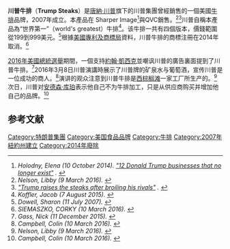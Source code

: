 {{noteTA
|T=zh-tw:川普牛排;zh-cn:特朗普牛排;zh-hk:特朗普牛扒;
|1=zh-tw:川普;zh-cn:特朗普;zh-hk:特朗普;
|2=zh-cn:牛排; zh-tw:牛排; zh-hk:牛扒;
|3=zh-tw:唐納;zh-cn:唐纳德;zh-hk:當勞;zh-mo:當勞;
}}
'''川普牛排'''（'''Trump Steaks'''）是[[唐納·川普|唐納·川普]]旗下的川普集團曾經銷售的一個美國[[牛排|牛排]]品牌，2007年成立。本產品在 Sharper Image<ref><cite class="citation web">Holodny, Elena (10 October 2014). [http://finance.yahoo.com/news/12-donald-trump-businesses-that-no-longer-exist-204923129.html "12 Donald Trump businesses that no longer exist"] {{Wayback|url=http://finance.yahoo.com/news/12-donald-trump-businesses-that-no-longer-exist-204923129.html |date=20210129040048 }}. </cite></ref>與QVC銷售。<ref name="Nelson"><cite class="citation news">Nelson, Libby (9 March 2016). </cite></ref><ref><cite class="citation web">[http://www.politico.com/story/2016/03/donald-trump-steaks-press-conference-220468 "Trump raises the steaks after broiling his rivals"] {{Wayback|url=http://www.politico.com/story/2016/03/donald-trump-steaks-press-conference-220468 |date=20180807115450 }}.</cite><span class="Z3988" title="ctx_ver=Z39.88-2004&rfr_id=info%3Asid%2Fen.wikipedia.org%3ATrump+Steaks&rft.btitle=Trump+raises+the+steaks+after+broiling+his+rivals&rft.genre=unknown&rft_id=http%3A%2F%2Fwww.politico.com%2Fstory%2F2016%2F03%2Fdonald-trump-steaks-press-conference-220468&rft_val_fmt=info%3Aofi%2Ffmt%3Akev%3Amtx%3Abook"> </span></ref>川普自稱本產品為“世界第一”（world's greatest）牛排<ref><cite class="citation web">Koffler, Jacob (7 August 2015). </cite></ref>。该牛排一共有四個版本，價錢範圍從199到999美元。<ref><cite class="citation web">Dowell, Sharon (11 July 2007). </cite></ref>根據[[美國專利及商標局|美國專利及商標局]]資料，川普牛排的商標注冊在2014年取消。<ref><cite class="citation web">SIEMASZKO, CORKY (10 March 2016). </cite></ref>

[[2016年美國總統選舉|2016年美國總統選舉]]期間，一個支持[[約翰·凱西克|約翰·凱西克]]並嘲讽川普的廣告裏面提到了川普牛排。<ref name="politico"><cite class="citation web">Gass, Nick (11 December 2015). </cite></ref>2016年3月8日川普演講時展示了川普牌的矿泉水与葡萄酒，宣传川普是一位成功的商人。<ref name="BusinessInsider"><cite class="citation web">Campbell, Colin (10 March 2016). </cite></ref>演讲的观众注意到川普牛排是[[西棕榈滩|西棕榈滩]]一家工厂所生产的。<ref name="Nelson"><cite class="citation news">Nelson, Libby (9 March 2016). </cite></ref>次日，川普对[[安德森·库珀|安德森·库珀]]表示他自己不为牛排加工，只是从供应商购买并增加他自己的品牌。<ref name="BusinessInsider"><cite class="citation web">Campbell, Colin (10 March 2016). </cite></ref>

== 参考文献 ==
<div class="reflist" style=" list-style-type: decimal;">
<references /></div>
{{川普}}
[[Category:特朗普集團|Category:特朗普集團]]
[[Category:美国食品品牌|Category:美国食品品牌]]
[[Category:牛排|Category:牛排]]
[[Category:2007年紐約州建立|Category:2007年紐約州建立]]
[[Category:2014年廢除|Category:2014年廢除]]